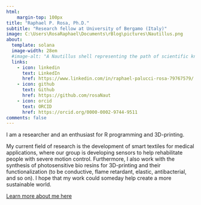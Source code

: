 ```yaml
---
html:
    margin-top: 100px
title: "Raphael P. Rosa, Ph.D."
subtitle: "Research fellow at University of Bergamo (Italy)"
image: C:\Users\RosaRaphael\Documents\rBlog\pictures\Nautillus.png
about:
  template: solana
  image-width: 28em
  #image-alt: "A Nautillus shell representing the path of scientific knowledge"
  links:
    - icon: linkedin
      text: LinkedIn
      href: https://www.linkedin.com/in/raphael-palucci-rosa-79767579/
    - icon: github
      text: Github
      href: https://github.com/rosaNaut
    - icon: orcid
      text: ORCID
      href: https://orcid.org/0000-0002-9744-9511
comments: false
---
```


I am a researcher and an enthusiast for R programming and 3D-printing.

My current field of research is the development of smart textiles for medical applications, where our group is developing sensors to help rehabilitate people with severe motion control. Furthermore, I also work with the synthesis of photosensitive bio resins for 3D-printing and their functionalization (to be conductive, flame retardant, elastic, antibacterial, and so on). I hope that my work could someday help create a more sustainable world.

[Learn more about me here](%22about.qmd%22)
